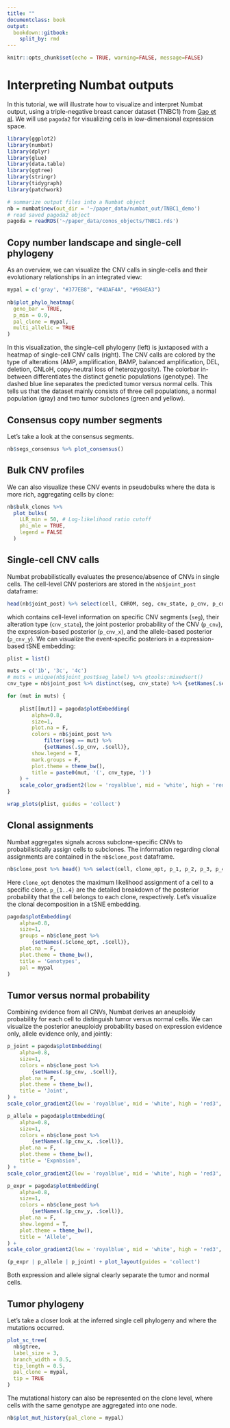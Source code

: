 ```yaml
---
title: ""
documentclass: book
output:
  bookdown::gitbook:
    split_by: rmd
---
```


```r
knitr::opts_chunk$set(echo = TRUE, warning=FALSE, message=FALSE)
```

# Interpreting Numbat outputs
In this tutorial, we will illustrate how to visualize and interpret Numbat output, using a triple-negative breast cancer dataset (TNBC1) from [Gao et al](https://www.nature.com/articles/s41587-020-00795-2). We will use `pagoda2` for visualizing cells in low-dimensional expression space.

```r
library(ggplot2)
library(numbat)
library(dplyr)
library(glue)
library(data.table)
library(ggtree)
library(stringr)
library(tidygraph)
library(patchwork)
```

```r
# summarize output files into a Numbat object
nb = numbat$new(out_dir = '~/paper_data/numbat_out/TNBC1_demo')
# read saved pagoda2 object
pagoda = readRDS('~/paper_data/conos_objects/TNBC1.rds')
```

## Copy number landscape and single-cell phylogeny
As an overview, we can visualize the CNV calls in single-cells and their evolutionary relationships in an integrated view:
```r
mypal = c('gray', "#377EB8", "#4DAF4A", "#984EA3")
  
nb$plot_phylo_heatmap(
  geno_bar = TRUE, 
  p_min = 0.9,
  pal_clone = mypal,
  multi_allelic = TRUE
)
```
In this visualization, the single-cell phylogeny (left) is juxtaposed with a heatmap of single-cell CNV calls (right). The CNV calls are colored by the type of alterations (AMP, amplification, BAMP, balanced amplification, DEL, deletion, CNLoH, copy-neutral loss of heterozygosity). The colorbar in-between differentiates the distinct genetic populations (genotype). The dashed blue line separates the predicted tumor versus normal cells. This tells us that the dataset mainly consists of three cell populations, a normal population (gray) and two tumor subclones (green and yellow). 

## Consensus copy number segments
Let's take a look at the consensus segments.
```r
nb$segs_consensus %>% plot_consensus()
```

## Bulk CNV profiles
We can also visualize these CNV events in pseudobulks where the data is more rich, aggregating cells by clone:
```r

nb$bulk_clones %>% 
  plot_bulks(
    LLR_min = 50, # Log-likelihood ratio cutoff
    phi_mle = TRUE,
    legend = FALSE
  )
```

## Single-cell CNV calls
Numbat probabilistically evaluates the presence/absence of CNVs in single cells. The cell-level CNV posteriors are stored in the `nb$joint_post` dataframe:
```r
head(nb$joint_post) %>% select(cell, CHROM, seg, cnv_state, p_cnv, p_cnv_x, p_cnv_y)
```
which contains cell-level information on specific CNV segments (`seg`), their alteration type (`cnv_state`), the joint posterior probability of the CNV (`p_cnv`), the expression-based posterior (`p_cnv_x`), and the allele-based posterior (`p_cnv_y`). We can visualize the event-specific posteriors in a expression-based tSNE embedding:
```r

plist = list()

muts = c('1b', '3c', '4c')
# muts = unique(nb$joint_post$seg_label) %>% gtools::mixedsort()
cnv_type = nb$joint_post %>% distinct(seg, cnv_state) %>% {setNames(.$cnv_state, .$seg)}

for (mut in muts) {
    
    plist[[mut]] = pagoda$plotEmbedding(
        alpha=0.8,
        size=1, 
        plot.na = F, 
        colors = nb$joint_post %>%
            filter(seg == mut) %>%
            {setNames(.$p_cnv, .$cell)},
        show.legend = T,
        mark.groups = F,
        plot.theme = theme_bw(),
        title = paste0(mut, '(', cnv_type, ')')
    ) +
    scale_color_gradient2(low = 'royalblue', mid = 'white', high = 'red3', midpoint = 0.5, limits = c(0,1), name = 'Posterior')
}

wrap_plots(plist, guides = 'collect')
```

## Clonal assignments
Numbat aggregates signals across subclone-specific CNVs to probabilistically assign cells to subclones. The information regarding clonal assignments are contained in the `nb$clone_post` dataframe.
```r
nb$clone_post %>% head() %>% select(cell, clone_opt, p_1, p_2, p_3, p_4)
```
Here `clone_opt` denotes the maximum likelihood assignment of a cell to a specific clone. `p_{1..4}` are the detailed breakdown of the posterior probability that the cell belongs to each clone, respectively. Let's visualize the clonal decomposition in a tSNE embedding.
```r
pagoda$plotEmbedding(
    alpha=0.8,
    size=1, 
    groups = nb$clone_post %>%
        {setNames(.$clone_opt, .$cell)},
    plot.na = F,
    plot.theme = theme_bw(),
    title = 'Genotypes',
    pal = mypal
)
```

## Tumor versus normal probability
Combining evidence from all CNVs, Numbat derives an aneuploidy probability for each cell to distinguish tumor versus normal cells. We can visualize the posterior aneuploidy probability based on expression evidence only, allele evidence only, and jointly:
```r

p_joint = pagoda$plotEmbedding(
    alpha=0.8,
    size=1, 
    colors = nb$clone_post %>%
        {setNames(.$p_cnv, .$cell)},
    plot.na = F,
    plot.theme = theme_bw(),
    title = 'Joint',
) +
scale_color_gradient2(low = 'royalblue', mid = 'white', high = 'red3', midpoint = 0.5, name = 'Posterior')

p_allele = pagoda$plotEmbedding(
    alpha=0.8,
    size=1, 
    colors = nb$clone_post %>%
        {setNames(.$p_cnv_x, .$cell)},
    plot.na = F,
    plot.theme = theme_bw(),
    title = 'Expnbsion',
) +
scale_color_gradient2(low = 'royalblue', mid = 'white', high = 'red3', midpoint = 0.5, name = 'Posterior')

p_expr = pagoda$plotEmbedding(
    alpha=0.8,
    size=1, 
    colors = nb$clone_post %>%
        {setNames(.$p_cnv_y, .$cell)},
    plot.na = F,
    show.legend = T,
    plot.theme = theme_bw(),
    title = 'Allele',
) +
scale_color_gradient2(low = 'royalblue', mid = 'white', high = 'red3', midpoint = 0.5, name = 'Posterior')

(p_expr | p_allele | p_joint) + plot_layout(guides = 'collect')

```
Both expression and allele signal clearly separate the tumor and normal cells.

## Tumor phylogeny
Let's take a closer look at the inferred single cell phylogeny and where the mutations occurred.
```r
plot_sc_tree(
  nb$gtree, 
  label_size = 3, 
  branch_width = 0.5, 
  tip_length = 0.5,
  pal_clone = mypal, 
  tip = TRUE
)
```
The mutational history can also be represented on the clone level, where cells with the same genotype are aggregated into one node.
```r
nb$plot_mut_history(pal_clone = mypal)
```




